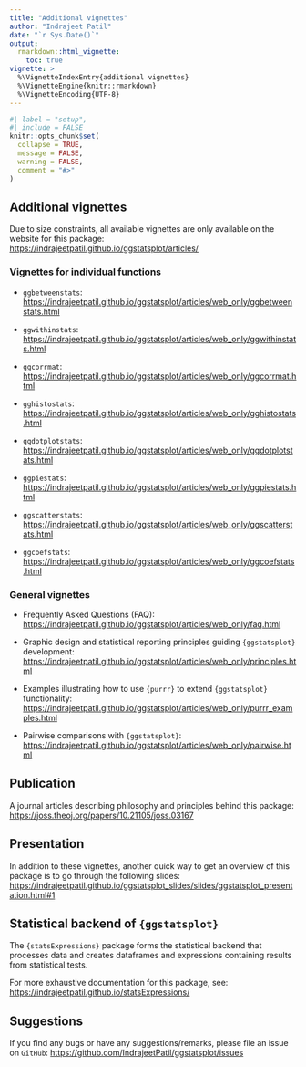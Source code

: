 ```yaml
---
title: "Additional vignettes"
author: "Indrajeet Patil"
date: "`r Sys.Date()`"
output:
  rmarkdown::html_vignette:
    toc: true
vignette: >
  %\VignetteIndexEntry{additional vignettes}
  %\VignetteEngine{knitr::rmarkdown}
  %\VignetteEncoding{UTF-8}
---
```


```r
#| label = "setup",
#| include = FALSE
knitr::opts_chunk$set(
  collapse = TRUE,
  message = FALSE,
  warning = FALSE,
  comment = "#>"
)
```

## Additional vignettes

Due to size constraints, all available vignettes are only available on the
website for this package: <br>
<https://indrajeetpatil.github.io/ggstatsplot/articles/>

### Vignettes for individual functions

  - `ggbetweenstats`:
    <https://indrajeetpatil.github.io/ggstatsplot/articles/web_only/ggbetweenstats.html>

  - `ggwithinstats`:
    <https://indrajeetpatil.github.io/ggstatsplot/articles/web_only/ggwithinstats.html>

  - `ggcorrmat`:
    <https://indrajeetpatil.github.io/ggstatsplot/articles/web_only/ggcorrmat.html>

  - `gghistostats`:
    <https://indrajeetpatil.github.io/ggstatsplot/articles/web_only/gghistostats.html>

  - `ggdotplotstats`:
    <https://indrajeetpatil.github.io/ggstatsplot/articles/web_only/ggdotplotstats.html>

  - `ggpiestats`:
    <https://indrajeetpatil.github.io/ggstatsplot/articles/web_only/ggpiestats.html>

  - `ggscatterstats`:
    <https://indrajeetpatil.github.io/ggstatsplot/articles/web_only/ggscatterstats.html>

  - `ggcoefstats`:
    <https://indrajeetpatil.github.io/ggstatsplot/articles/web_only/ggcoefstats.html>

### General vignettes

  - Frequently Asked Questions (FAQ):
  <https://indrajeetpatil.github.io/ggstatsplot/articles/web_only/faq.html>

  - Graphic design and statistical reporting principles guiding `{ggstatsplot}`
    development:
    <https://indrajeetpatil.github.io/ggstatsplot/articles/web_only/principles.html>

  - Examples illustrating how to use `{purrr}` to extend `{ggstatsplot}` functionality:
    <https://indrajeetpatil.github.io/ggstatsplot/articles/web_only/purrr_examples.html>

- Pairwise comparisons with `{ggstatsplot}`:
<https://indrajeetpatil.github.io/ggstatsplot/articles/web_only/pairwise.html>

## Publication

A journal articles describing philosophy and principles behind this package:
<https://joss.theoj.org/papers/10.21105/joss.03167>

## Presentation

In addition to these vignettes, another quick way to get an overview of this
package is to go through the following slides:
<https://indrajeetpatil.github.io/ggstatsplot_slides/slides/ggstatsplot_presentation.html#1>

## Statistical backend of `{ggstatsplot}`

The `{statsExpressions}` package forms the statistical backend that processes data
and creates dataframes and expressions containing results from statistical
tests.

For more exhaustive documentation for this package, see:
<https://indrajeetpatil.github.io/statsExpressions/>

## Suggestions

If you find any bugs or have any suggestions/remarks, please file an issue on
`GitHub`: <https://github.com/IndrajeetPatil/ggstatsplot/issues>

